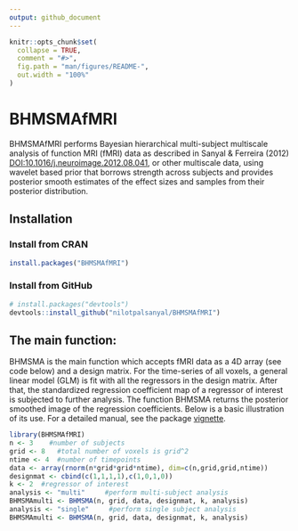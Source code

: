 ```yaml
---
output: github_document
---
```


<!-- README.md is generated from README.Rmd. Please edit that file -->

```r
knitr::opts_chunk$set(
  collapse = TRUE,
  comment = "#>",
  fig.path = "man/figures/README-",
  out.width = "100%"
)
```

# BHMSMAfMRI

<!-- badges: start -->
<!-- badges: end -->

BHMSMAfMRI performs Bayesian hierarchical multi-subject multiscale analysis of function MRI (fMRI) data as described in Sanyal & Ferreira (2012) <DOI:10.1016/j.neuroimage.2012.08.041>, or other multiscale data, using wavelet based prior that borrows strength across subjects and provides posterior smooth estimates of the effect sizes and samples from their posterior distribution.

## Installation

### Install from CRAN
``` r
install.packages("BHMSMAfMRI")
```

### Install from GitHub
``` r
# install.packages("devtools")
devtools::install_github("nilotpalsanyal/BHMSMAfMRI")
```


## The main function: 

BHMSMA is the main function which accepts fMRI data as a 4D array (see code below) and a design matrix. For the time-series of all voxels, a general linear model (GLM) is fit with all the regressors in the design matrix. After that, the standardized regression coefficient map of a regressor of interest is subjected to further analysis. The function BHMSMA returns the posterior smoothed image of the regression coefficients. Below is a basic illustration of its use. For a detailed manual, see the package [vignette](https://cran.r-project.org/web/packages/BHMSMAfMRI/vignettes/BHMSMAfMRIvignette.pdf){target="_blank"}. 

```r
library(BHMSMAfMRI)
n <- 3    #number of subjects
grid <- 8   #total number of voxels is grid^2
ntime <- 4  #number of timepoints
data <- array(rnorm(n*grid*grid*ntime), dim=c(n,grid,grid,ntime))
designmat <- cbind(c(1,1,1,1),c(1,0,1,0))
k <- 2  #regressor of interest
analysis <- "multi"     #perform multi-subject analysis
BHMSMAmulti <- BHMSMA(n, grid, data, designmat, k, analysis)
analysis <- "single"     #perform single subject analysis
BHMSMAmulti <- BHMSMA(n, grid, data, designmat, k, analysis)

```

